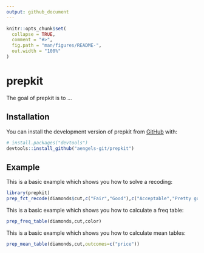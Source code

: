 ```yaml
---
output: github_document
---
```


<!-- README.md is generated from README.Rmd. Please edit that file -->

```r
knitr::opts_chunk$set(
  collapse = TRUE,
  comment = "#>",
  fig.path = "man/figures/README-",
  out.width = "100%"
)
```

# prepkit

<!-- badges: start -->
<!-- badges: end -->

The goal of prepkit is to ...

## Installation

You can install the development version of prepkit from [GitHub](https://github.com/) with:

``` r
# install.packages("devtools")
devtools::install_github("aengels-git/prepkit")
```

## Example

This is a basic example which shows you how to solve a recoding:

```r
library(prepkit)
prep_fct_recode(diamonds$cut,c("Fair","Good"),c("Acceptable","Pretty good"))
```

This is a basic example which shows you how to calculate a freq table:

```r
prep_freq_table(diamonds,cut,color)
```

This is a basic example which shows you how to calculate mean tables:

```r
prep_mean_table(diamonds,cut,outcomes=c("price"))
```
